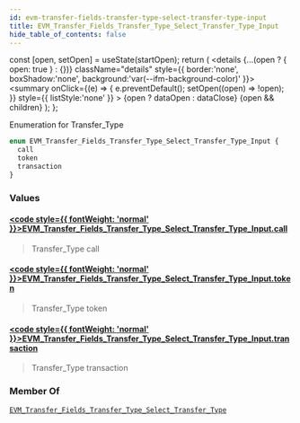 ```yaml
---
id: evm-transfer-fields-transfer-type-select-transfer-type-input
title: EVM_Transfer_Fields_Transfer_Type_Select_Transfer_Type_Input
hide_table_of_contents: false
---
```







  const [open, setOpen] = useState(startOpen);
  return (
    <details {...(open ? { open: true } : {})} className="details" style={{ border:'none', boxShadow:'none', background:'var(--ifm-background-color)' }}>
      <summary
        onClick={(e) => {
          e.preventDefault();
          setOpen((open) => !open);
        }}
        style={{ listStyle:'none' }}
      >
      {open ? dataOpen : dataClose}
      </summary>
      {open && children}
    </details>
  );
};










Enumeration for Transfer_Type


```graphql
enum EVM_Transfer_Fields_Transfer_Type_Select_Transfer_Type_Input {
  call
  token
  transaction
}
```




### Values

#### [<code style={{ fontWeight: 'normal' }}>EVM_Transfer_Fields_Transfer_Type_Select_Transfer_Type_Input.<b>call</b></code>](#)  
> 
> 
> Transfer_Type call
> 

#### [<code style={{ fontWeight: 'normal' }}>EVM_Transfer_Fields_Transfer_Type_Select_Transfer_Type_Input.<b>token</b></code>](#)  
> 
> 
> Transfer_Type token
> 

#### [<code style={{ fontWeight: 'normal' }}>EVM_Transfer_Fields_Transfer_Type_Select_Transfer_Type_Input.<b>transaction</b></code>](#)  
> 
> 
> Transfer_Type transaction
> 



### Member Of

[`EVM_Transfer_Fields_Transfer_Type_Select_Transfer_Type`](/docs/graphql-reference/inputs/evm-transfer-fields-transfer-type-select-transfer-type)  <Badge class="badge badge--secondary" text="input"/>

